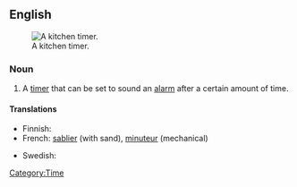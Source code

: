 {{rfc}}
==English==
{{wikipedia}}
[[Image:Kitchen timer.jpg|thumb|right|A kitchen timer.]]

===Noun===
{{en-noun|sg=[[egg]] [[timer]]}}

# A [[timer]] that can be set to sound an [[alarm]] after a certain amount of time.

====Translations====
{{trans-top|timer that sounds an alarm after a certain amount of time}}
* Finnish: {{t-|fi|munakello}}
* French: [[sablier]] {{m}} (with sand), [[minuteur]] {{m}} (mechanical)
{{trans-mid}}
* Swedish: {{t|sv|äggklocka|c}}
{{trans-bottom}}

[[Category:Time]]